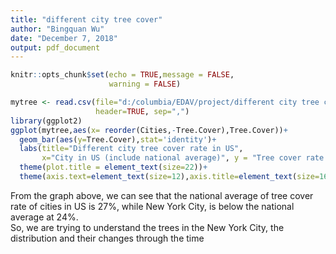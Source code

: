 ---
title: "different city tree cover"
author: "Bingquan Wu"
date: "December 7, 2018"
output: pdf_document
---

```{r setup, include=FALSE}
knitr::opts_chunk$set(echo = TRUE,message = FALSE,
                      warning = FALSE)
```



```{r,fig.width=10}
mytree <- read.csv(file="d:/columbia/EDAV/project/different city tree cover.csv",
                   header=TRUE, sep=",")
library(ggplot2)
ggplot(mytree,aes(x= reorder(Cities,-Tree.Cover),Tree.Cover))+
  geom_bar(aes(y=Tree.Cover),stat='identity')+
  labs(title="Different city tree cover rate in US",
       x="City in US (include national average)", y = "Tree cover rate (%)")+ 
  theme(plot.title = element_text(size=22))+
  theme(axis.text=element_text(size=12),axis.title=element_text(size=16))
```

From the graph above, we can see that the national average of tree cover rate of cities in US is 27%, while New York City, is below the national average at 24%.\
So, we are trying to understand the trees in the New York City, the distribution and their changes through the time\